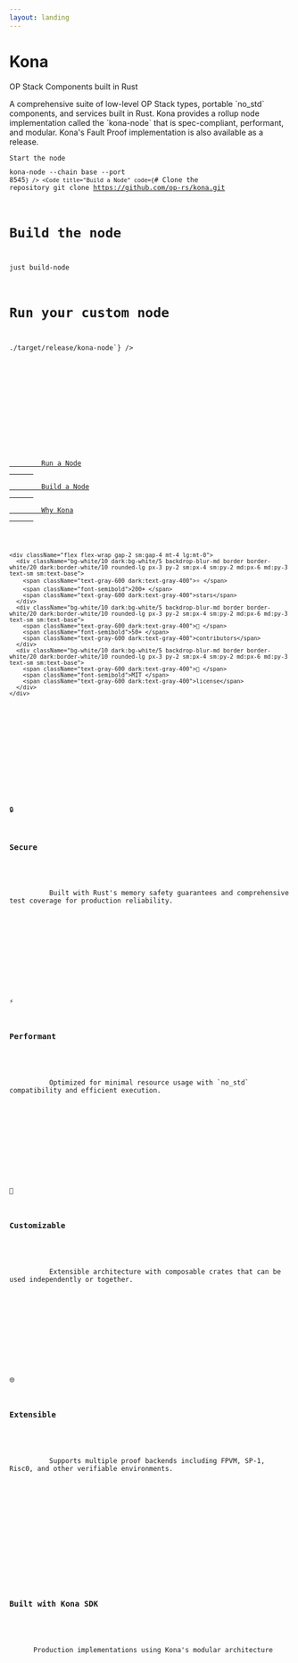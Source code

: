 ```yaml
---
layout: landing
---
```



<div className="full-width pt-16 lg:pt-24 min-h-114">
  <div className="flex flex-col lg:flex-row items-center justify-between full-width-inner">
  <div className="lg:w-1/2 mb-4 lg:mb-0 lg:pr-8 self-start">
    <div className="mb-2">
      <h1 className="text-5xl lg:text-7xl font-bold mb-8 bg-gradient-to-r from-black to-gray-600 dark:from-white dark:to-gray-300 bg-clip-text text-transparent leading-tight">
        Kona
      </h1>
      <p className="text-2xl lg:text-3xl text-gray-600 dark:text-gray-400 mb-8 leading-relaxed">
        OP Stack Components built in Rust
      </p>
      <p className="text-lg lg:text-lg text-gray-600 dark:text-gray-400 mb-4 leading-relaxed">
        A comprehensive suite of low-level OP Stack types, portable `no_std`
        components, and services built in Rust. Kona provides a rollup node
        implementation called the `kona-node` that is spec-compliant, performant,
        and modular. Kona's Fault Proof implementation is also available as a release.
      </p>
    </div>
  </div>
  <div className="lg:w-1/2 self-start">
    <CodeGroup>
      <Code
        title="Run a Node"
        code={`# Install the kona-node
cargo install kona-node

# Start the node
kona-node --chain base --port 8545`}
      />
      <Code
        title="Build a Node"
        code={`# Clone the repository
git clone https://github.com/op-rs/kona.git

# Build the node
just build-node

# Run your custom node
./target/release/kona-node`}
      />
    </CodeGroup>
  </div>
  </div>
</div>

<div className="full-width mt-1 mb-32 pb-16">
  <div className="flex flex-wrap items-center justify-between gap-6 full-width-inner">
    <div className="flex flex-wrap gap-2 sm:gap-4">
      <a
        href="/node/run/overview"
        className="inline-flex items-center justify-center px-3 py-2 sm:px-4 sm:py-2 md:px-6 md:py-3 border border-gray-300 dark:border-gray-700 text-sm sm:text-base font-medium rounded-md text-gray-700 dark:text-gray-300 bg-white dark:bg-gray-800 hover:bg-gray-50 dark:hover:bg-gray-700 transition-colors flex-shrink-0"
      >
        Run a Node
      </a>
      <a
        href="/node/install/overview"
        className="inline-flex items-center justify-center px-3 py-2 sm:px-4 sm:py-2 md:px-6 md:py-3 border border-gray-300 dark:border-gray-700 text-sm sm:text-base font-medium rounded-md text-gray-700 dark:text-gray-300 bg-white dark:bg-gray-800 hover:bg-gray-50 dark:hover:bg-gray-700 transition-colors flex-shrink-0"
      >
        Build a Node
      </a>
      <a
        href="/intro/why"
        className="inline-flex items-center justify-center px-3 py-2 sm:px-4 sm:py-2 md:px-6 md:py-3 border border-gray-300 dark:border-gray-700 text-sm sm:text-base font-medium rounded-md text-gray-700 dark:text-gray-300 bg-white dark:bg-gray-800 hover:bg-gray-50 dark:hover:bg-gray-700 transition-colors flex-shrink-0"
      >
        Why Kona
      </a>
    </div>

    <div className="flex flex-wrap gap-2 sm:gap-4 mt-4 lg:mt-0">
      <div className="bg-white/10 dark:bg-white/5 backdrop-blur-md border border-white/20 dark:border-white/10 rounded-lg px-3 py-2 sm:px-4 sm:py-2 md:px-6 md:py-3 text-sm sm:text-base">
        <span className="text-gray-600 dark:text-gray-400">⭐ </span>
        <span className="font-semibold">200+ </span>
        <span className="text-gray-600 dark:text-gray-400">stars</span>
      </div>
      <div className="bg-white/10 dark:bg-white/5 backdrop-blur-md border border-white/20 dark:border-white/10 rounded-lg px-3 py-2 sm:px-4 sm:py-2 md:px-6 md:py-3 text-sm sm:text-base">
        <span className="text-gray-600 dark:text-gray-400">👥 </span>
        <span className="font-semibold">50+ </span>
        <span className="text-gray-600 dark:text-gray-400">contributors</span>
      </div>
      <div className="bg-white/10 dark:bg-white/5 backdrop-blur-md border border-white/20 dark:border-white/10 rounded-lg px-3 py-2 sm:px-4 sm:py-2 md:px-6 md:py-3 text-sm sm:text-base">
        <span className="text-gray-600 dark:text-gray-400">📜 </span>
        <span className="font-semibold">MIT </span>
        <span className="text-gray-600 dark:text-gray-400">license</span>
      </div>
    </div>
  </div>
</div>

<div className="full-width">
  <div className="grid grid-cols-1 md:grid-cols-2 lg:grid-cols-4 gap-6 full-width-inner">
    <div className="text-center">
      <div className="bg-white/5 dark:bg-white/5 border border-black/10 dark:border-white/10 rounded-xl p-6 hover:bg-black/5 dark:hover:bg-white/10 transition-colors h-full">
        <div className="text-4xl mb-4">🔒</div>
        <h3 className="text-lg font-semibold mb-3">Secure</h3>
        <p className="text-sm text-gray-600 dark:text-gray-400 leading-relaxed">
          Built with Rust's memory safety guarantees and comprehensive test coverage for production reliability.
        </p>
      </div>
    </div>
    <div className="text-center">
      <div className="bg-white/5 dark:bg-white/5 border border-black/10 dark:border-white/10 rounded-xl p-6 hover:bg-black/5 dark:hover:bg-white/10 transition-colors h-full">
        <div className="text-4xl mb-4">⚡</div>
        <h3 className="text-lg font-semibold mb-3">Performant</h3>
        <p className="text-sm text-gray-600 dark:text-gray-400 leading-relaxed">
          Optimized for minimal resource usage with `no_std` compatibility and efficient execution.
        </p>
      </div>
    </div>
    <div className="text-center">
      <div className="bg-white/5 dark:bg-white/5 border border-black/10 dark:border-white/10 rounded-xl p-6 hover:bg-black/5 dark:hover:bg-white/10 transition-colors h-full">
        <div className="text-4xl mb-4">🧩</div>
        <h3 className="text-lg font-semibold mb-3">Customizable</h3>
        <p className="text-sm text-gray-600 dark:text-gray-400 leading-relaxed">
          Extensible architecture with composable crates that can be used independently or together.
        </p>
      </div>
    </div>
    <div className="text-center">
      <div className="bg-white/5 dark:bg-white/5 border border-black/10 dark:border-white/10 rounded-xl p-6 hover:bg-black/5 dark:hover:bg-white/10 transition-colors h-full">
        <div className="text-4xl mb-4">🌐</div>
        <h3 className="text-lg font-semibold mb-3">Extensible</h3>
        <p className="text-sm text-gray-600 dark:text-gray-400 leading-relaxed">
          Supports multiple proof backends including FPVM, SP-1, Risc0, and other verifiable environments.
        </p>
      </div>
    </div>
  </div>
</div>


<div className="full-width mt-20">
  <div className="full-width-inner">
    <h3 className="text-2xl lg:text-2xl font-bold mb-4 pb-2">Built with Kona SDK</h3>
    <p className="text-gray-600 dark:text-gray-400 mb-16 pb-4 text-lg lg:text-lg">
      Production implementations using Kona's modular architecture
    </p>
    <SdkShowcase />
  </div>
</div>
